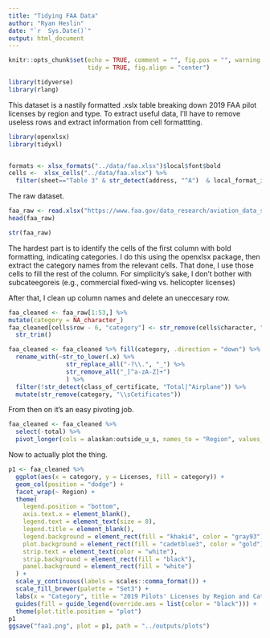 ---
title: "Tidying FAA Data"
author: "Ryan Heslin"
date: "`r  Sys.Date()`"
output: html_document
---

 <!-- Standard custom LaTeX commands -->
\newcommand{\abcd}{\begin{bmatrix}a&b\\
c&d\end{bmatrix}}
\newcommand{\m}[1]{\begin{bmatrix}#1\end{bmatrix}}

\newcommand{\vect}[1]{\begin{pmatrix}#1\end{pmatrix}}

\newcommand{\meq}[1]{\begin{split}#1\end{split}}

\newcommand{\bym}[1]{#1\times{m}}

\newcommand{\nby}[1]{n\times{#1}}

\newcommand{\subsp}[2]{\Bigg\{\begin{bmatrix}#1\end{bmatrix}:#2\Bigg\}}

\newcommand{\proj}[2]{\text{proj}_#1(#2)}

\newcommand{\refl}[2]{\text{refl}_#1(#2)}

\newcommand{\sumn}{\sum_{i=1}^n}

<!-- % 1: term 1 -->
<!-- % 2: subscript 1 -->
<!-- % 3: term 2 -->
<!-- % 4: subscript 2 -->
<!-- % 5. operation -->
\newcommand{\dotsn}[5]{#1_{1}#3_{1}#5{#1}_{2}#3_{2}{#5}\dots{#5}#1_{#2}#3_{#4}}

```{r setup, include=FALSE}
knitr::opts_chunk$set(echo = TRUE, comment = "", fig.pos = "", warning = FALSE,
                      tidy = TRUE, fig.align = "center")

library(tidyverse)
library(rlang)
```

This dataset is a nastily formatted .xslx table breaking down 2019 FAA pilot
licenses by region and type. To extract useful data, I'll have to remove useless
rows and extract information from cell formattting.
```{r}
library(openxlsx)
library(tidyxl)


formats <- xlsx_formats("../data/faa.xlsx")$local$font$bold
cells <-  xlsx_cells("../data/faa.xlsx") %>% 
  filter(sheet=="Table 3" & str_detect(address, "^A")  & local_format_id %in% which(formats) & between(row, 8, 59))
```

The raw dataset.
```{r}
faa_raw <- read.xlsx("https://www.faa.gov/data_research/aviation_data_statistics/civil_airmen_statistics/media/2019-civil-airmen-stats.xlsx", sheet =4,start = 6, na.strings = "N/Ap", cols = 1:11)
head(faa_raw)

str(faa_raw)
```

The hardest part is to identify the cells of the first column with bold 
formatting, indicating categories. I do this using the openxlsx package, then 
extract the category names from the relevant cells. That done, I use those
cells to fill the rest of the column. For simplicity's sake, I don't 
bother with subcateegoreis (e.g., commercial fixed-wing vs. helicopter licenses)

After that, I clean up column names and delete an uneccesary row.
```{r}
faa_cleaned <- faa_raw[1:53,] %>% 
mutate(category = NA_character_)
faa_cleaned[cells$row - 6, "category"] <- str_remove(cells$character, "\\s\\d.*|\\s?-.*") %>% 
  str_trim()

faa_cleaned <- faa_cleaned %>% fill(category, .direction = "down") %>% 
  rename_with(~str_to_lower(.x) %>% 
                str_replace_all("-?\\.", "_") %>% 
                str_remove_all("_[^a-zA-Z]+")
                ) %>% 
  filter(!str_detect(class_of_certificate, "Total|^Airplane")) %>% 
  mutate(str_remove(category, "\\sCetificates"))

```

From then on it's an easy pivoting job. 
```{r}
faa_cleaned <- faa_cleaned %>% 
  select(-total) %>% 
  pivot_longer(cols = alaskan:outside_u_s, names_to = "Region", values_to = "Licenses")
```

Now to actually plot the thing.
```{r}
p1 <- faa_cleaned %>%
  ggplot(aes(x = category, y = Licenses, fill = category)) +
  geom_col(position = "dodge") +
  facet_wrap(~ Region) +
  theme(
    legend.position = "bottom",
    axis.text.x = element_blank(),
    legend.text = element_text(size = 8),
    legend.title = element_blank(),
    legend.background = element_rect(fill = "khaki4", color = "gray93"),
    plot.background = element_rect(fill = "cadetblue3", color = "gold"),
    strip.text = element_text(color = "white"),
    strip.background = element_rect(fill = "black"),
    panel.background = element_rect(fill = "white")
  ) +
  scale_y_continuous(labels = scales::comma_format()) +
  scale_fill_brewer(palette = "Set3") +
  labs(x = "Category", title = "2019 Pilots' Licenses by Region and Category") +
  guides(fill = guide_legend(override.aes = list(color = "black"))) +
  theme(plot.title.position = "plot")
p1
ggsave("faa1.png", plot = p1, path = "../outputs/plots")
```

